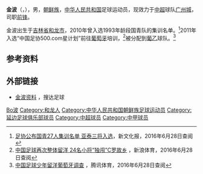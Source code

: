 {{Otheruses|金波}}
{{Infobox football biography
| name= 金波
| birth_date  = {{birth date and age|mf=yes|1993|1|20|df=yes}}
| birth_place = {{PRC}}[[吉林省|吉林省]][[和龙市|和龙市]]
| height = {{height|m=1.76|precision=0}}
| position = [[前锋_(足球)|前锋]]
| currentclub = [[广州城足球俱乐部|广州城]]
| clubnumber = 33
| youthyears1 = 
| youthclubs1 = 
| years1 = 2011–2012
| clubs1 = {{le|法蒂玛体育俱乐部|C.D. Fátima|法蒂玛}}
| caps1 =  | goals1 = 
| years2 = 2013–2018
| clubs2 = [[延边富德|延边富德]]
| caps2 = 54 | goals2 = 2
| years3 = 2019–
| clubs3 = [[广州城足球俱乐部|广州城]]
| caps3 = 4 | goals3 = 0
| nationalyears1= 2010–2011
| nationalteam1= [[中国国家青年足球队|国青队]]
| nationalcaps1= 
| nationalgoals1 = 1
| pcupdate = 2016年6月27日
| ntupdate = 
}}
'''金波'''（{{lang-ko|김파}}，{{bd|1993年|1月20日||}}），男，[[朝鲜族|朝鲜族]]，[[中华人民共和国|中华人民共和国]]足球运动员，现效力于[[中超|中超]]球队[[广州城足球俱乐部|广州城]]，司职[[前锋_(足球)|前锋]]。

金波出生于[[吉林省|吉林省]][[和龙市|和龙市]]，2010年曾入选1993年龄段国青队的集训名单。<ref>[http://cswbszb.chinajilin.com.cn/html/2010-12/09/content_677102.htm 足协公布国青27人集训名单 亚泰三将入选]{{Dead link|date=2019年11月 |bot=InternetArchiveBot |fix-attempted=yes }}，新文化报，2016年6月28日查阅</ref>2011年入选“中国足协500.com星计划”前往[[葡萄牙|葡萄牙]]培训，<ref>[http://sports.sina.com.cn/c/2011-09-07/23175736373.shtml 中国足球再次整体留洋 24名小将“独闯”C罗故乡] {{Wayback|url=http://sports.sina.com.cn/c/2011-09-07/23175736373.shtml |date=20160815191520 }}，新浪体育，2016年6月28日查阅</ref>被分配到[[葡萄牙足球乙级联赛|葡乙]]球队{{le|法蒂玛体育俱乐部|C.D. Fátima}}。<ref>[http://sports.qq.com/zt2013/inside/01.htm 中国足球少年留洋葡萄牙调查] {{Wayback|url=http://sports.qq.com/zt2013/inside/01.htm |date=20160827105816 }}，腾讯体育，2016年6月28日查阅</ref>

== 参考资料 ==
{{reflist}}

== 外部链接 ==
* [http://www.sodasoccer.com/search/player/128/254184/002B52474B9219DA.shtml 金波资料] {{Wayback|url=http://www.sodasoccer.com/search/player/128/254184/002B52474B9219DA.shtml |date=20160731131510 }}，搜达足球

{{2013年中甲分类名单延边}}
{{2014年中甲分类名单延边}}
{{2015年中甲分类名单延边}}
{{2016年中超分类名单延边}}
{{2017年中超分类名单延边}}
{{2018年中甲分类名单延边}}
{{2019年中超分类名单广州富力}}
{{2020年中超分类名单广州富力}}
{{2021年中超分类名单广州城}}

{{Authority control}}
{{DEFAULTSORT:Jin金}}
[[Category:金姓|Bo波]]
[[Category:和龙人|Category:和龙人]]
[[Category:中华人民共和国朝鲜族足球运动员|Category:中华人民共和国朝鲜族足球运动员]]
[[Category:延边足球俱乐部球员|Category:延边足球俱乐部球员]]
[[Category:中超球员|Category:中超球员]]
[[Category:中甲球员|Category:中甲球员]]